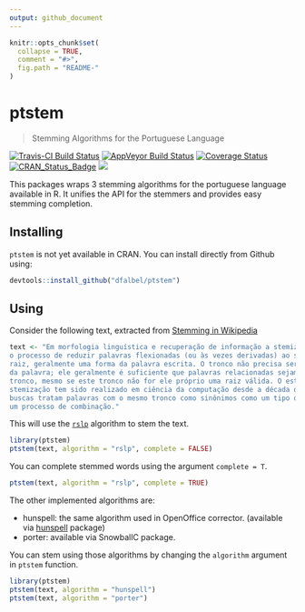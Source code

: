```yaml
---
output: github_document
---
```


<!-- README.md is generated from README.Rmd. Please edit that file -->

```r
knitr::opts_chunk$set(
  collapse = TRUE,
  comment = "#>",
  fig.path = "README-"
)
```

ptstem
==========================================
> Stemming Algorithms for the Portuguese Language

[![Travis-CI Build Status](https://travis-ci.org/dfalbel/ptstem.svg?branch=master)](https://travis-ci.org/dfalbel/ptstem)
[![AppVeyor Build Status](https://ci.appveyor.com/api/projects/status/github/dfalbel/ptstem?branch=master&svg=true)](https://ci.appveyor.com/project/dfalbel/ptstem)
[![Coverage Status](https://img.shields.io/codecov/c/github/dfalbel/ptstem/master.svg)](https://codecov.io/github/dfalbel/ptstem?branch=master)
[![CRAN_Status_Badge](http://www.r-pkg.org/badges/version/ptstem)](https://cran.r-project.org/package=ptstem)
[![](http://cranlogs.r-pkg.org/badges/ptstem)](http://cran.r-project.org/web/packages/ptstem/index.html)

This packages wraps 3 stemming algorithms for the portuguese language available in R. It
unifies the API for the stemmers and provides easy stemming completion.

## Installing

`ptstem` is not yet available in CRAN. You can install directly from Github using:

```r
devtools::install_github("dfalbel/ptstem")
```

## Using

Consider the following text, extracted from [Stemming in Wikipedia](https://pt.wikipedia.org/wiki/Stemiza%C3%A7%C3%A3o)

```r
text <- "Em morfologia linguística e recuperação de informação a stemização (do inglês, stemming) é
o processo de reduzir palavras flexionadas (ou às vezes derivadas) ao seu tronco (stem), base ou
raiz, geralmente uma forma da palavra escrita. O tronco não precisa ser idêntico à raiz morfológica
da palavra; ele geralmente é suficiente que palavras relacionadas sejam mapeadas para o mesmo
tronco, mesmo se este tronco não for ele próprio uma raiz válida. O estudo de algoritmos para
stemização tem sido realizado em ciência da computação desde a década de 60. Vários motores de
buscas tratam palavras com o mesmo tronco como sinônimos como um tipo de expansão de consulta, em
um processo de combinação."
```

This will use the [`rslp`](https://github.com/dfalbel/rslp) algorithm to stem the text.

```r
library(ptstem)
ptstem(text, algorithm = "rslp", complete = FALSE)
```

You can complete stemmed words using the argument `complete = T`.

```r
ptstem(text, algorithm = "rslp", complete = TRUE)
```

The other implemented algorithms are:

* hunspell: the same algorithm used in OpenOffice corrector. (available via [hunspell](https://github.com/ropensci/hunspell) package)
* porter: available via SnowballC package.

You can stem using those algorithms by changing the `algorithm` argument in `ptstem` function.

```r
library(ptstem)
ptstem(text, algorithm = "hunspell")
ptstem(text, algorithm = "porter")
```
